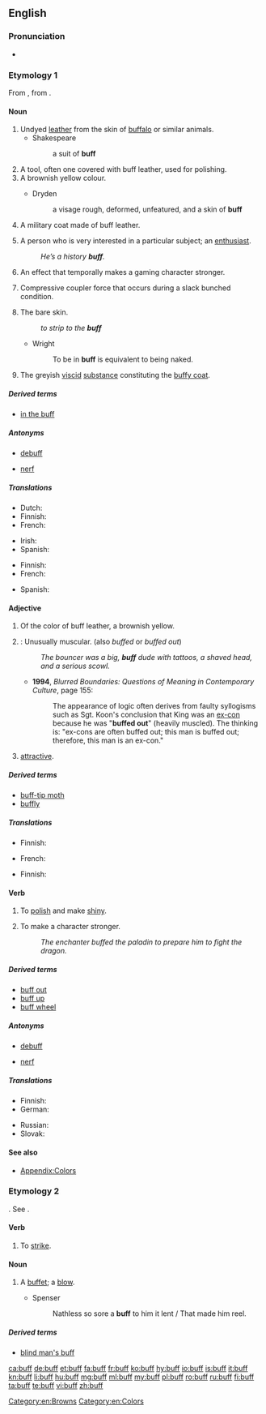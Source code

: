 {{wikipedia|dab=buff}}
{{also|BUFF}}
==English==

===Pronunciation===
* {{rhymes|ʌf|lang=en}}

===Etymology 1===
From {{term|buffe||lang=en|leather}}, from {{etyl|frm|en}} {{term|buffle||lang=frm|[[buffalo]]}}.

====Noun====
{{en-noun}}

# Undyed [[leather]] from the skin of [[buffalo]] or similar animals.
#* Shakespeare
#*: a suit of '''buff'''
# A tool, often one covered with buff leather, used for polishing.
# A brownish yellow colour.
#: {{color panel|F0DC82}}
#* Dryden
#*: a visage rough, deformed, unfeatured, and a skin of '''buff'''
# A military coat made of buff leather.
#: {{rfquotek|Shakespeare}}
# {{context|informal|lang=en}} A person who is very interested in a particular subject; an [[enthusiast]].
#: ''He’s a history '''buff'''.''
# {{context|gaming|lang=en}} An effect that temporally makes a gaming character stronger.
# {{context|rail transport|lang=en}} Compressive coupler force that occurs during a slack bunched condition.
# The bare skin.
#: ''to strip to the '''buff'''''
#* Wright
#*: To be in '''buff''' is equivalent to being naked.
# The greyish [[viscid]] [[substance]] constituting the [[buffy coat]].

=====Derived terms=====
* [[in the buff]]

=====Antonyms=====
* {{sense|video games}} [[debuff]]
* {{sense|video games}} [[nerf]]

=====Translations=====
{{trans-top|a person who is very interested in a particular subject}}
* Dutch: {{t+|nl|liefhebber}}
* Finnish: {{t|fi|friikki}}
* French: {{t+|fr|mordu}}
{{trans-mid}}
* Irish: {{t|ga|díograiseoir|m}}
* Spanish: {{t+|es|aficionado|m}}
{{trans-bottom}}

{{trans-top|A brownish yellow colour}}
* Finnish: {{t|fi|ruskeankeltainen}}
* French: {{t+|fr|chamois}}
{{trans-mid}}
* Spanish: {{t|es|color del ante}}
{{trans-bottom}}

====Adjective====
{{en-adj|er|more}}

# Of the color of buff leather, a brownish yellow.
# {{context|bodybuilding|lang=en}}: Unusually muscular. (also ''buffed'' or ''buffed out'')
#: ''The bouncer was a big, '''buff''' dude with tattoos, a shaved head, and a serious scowl.''
#* '''1994''', ''Blurred Boundaries: Questions of Meaning in Contemporary Culture'', page 155:
#*: The appearance of logic often derives from faulty syllogisms such as Sgt. Koon's conclusion that King was an [[ex-con]] because he was "'''buffed out'''" (heavily muscled). The thinking is: "ex-cons are often buffed out; this man is buffed out; therefore, this man is an ex-con."
# {{context|slang|lang=en}} [[attractive]].

=====Derived terms=====
* [[buff-tip moth]]
* [[buffly]]

=====Translations=====
{{trans-top|Of the color of buff leather, a brownish yellow}}
* Finnish: {{t|fi|ruskeankeltainen}}
{{trans-mid}}
* French: {{t+|fr|chamois}}
{{trans-bottom}}

{{trans-top|Unusually muscular}}
* Finnish: {{t+|fi|lihaksikas}}
{{trans-mid}}
{{trans-bottom}}

{{trans-top|Good looking}}
{{trans-mid}}
{{trans-bottom}}

====Verb====
{{en-verb}}

# To [[polish]] and make [[shiny]].
# {{context|gaming|lang=en}} To make a character stronger.
#: ''The enchanter buffed the paladin to prepare him to fight the dragon.''

=====Derived terms=====
* [[buff out]]
* [[buff up]]
* [[buff wheel]]

=====Antonyms=====
* {{sense|video games}} [[debuff]]
* {{sense|video games}} [[nerf]]

=====Translations=====
{{trans-top|To polish and make shiny}}
* Finnish: {{t+|fi|kiillottaa}}
* German: {{t+|de|polieren}}
{{trans-mid}}
* Russian: {{t+|ru|полировать}}
* Slovak: {{t|sk|vyleštiť}} {{t|sk|vyblýskať}}
{{trans-bottom}}

====See also====
* [[Appendix:Colors]]

[[Category:en:Browns]]
[[Category:en:Colors]]

===Etymology 2===
{{etyl|fro|en}} {{term|bufer|lang=fro||to cuff, buffet}}. See {{term|buffet|lang=en||a blow}}.

====Verb====
{{en-verb}}

# To [[strike]].
#: {{rfquotek|Ben Jonson}}

====Noun====
{{en-noun}}

# {{context|obsolete|lang=en}} A [[buffet]]; a [[blow]].
#* Spenser
#*: Nathless so sore a '''buff''' to him it lent / That made him reel.

=====Derived terms=====
* [[blind man's buff]]

[[ca:buff]]
[[de:buff]]
[[et:buff]]
[[fa:buff]]
[[fr:buff]]
[[ko:buff]]
[[hy:buff]]
[[io:buff]]
[[is:buff]]
[[it:buff]]
[[kn:buff]]
[[li:buff]]
[[hu:buff]]
[[mg:buff]]
[[ml:buff]]
[[my:buff]]
[[pl:buff]]
[[ro:buff]]
[[ru:buff]]
[[fi:buff]]
[[ta:buff]]
[[te:buff]]
[[vi:buff]]
[[zh:buff]]